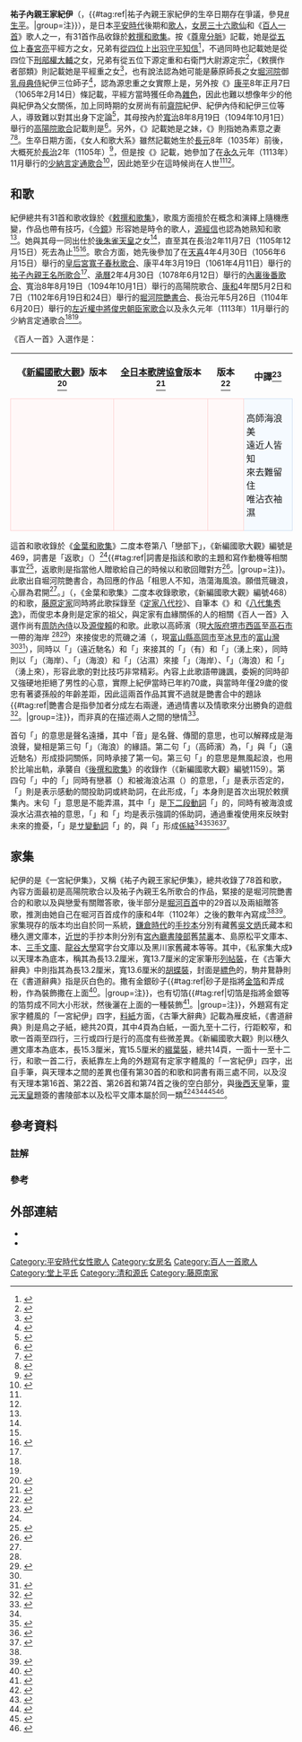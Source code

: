 {{noteTA
|G1=單位
}}
{{歌人
|名稱 = 祐子內親王家紀伊
|圖片名稱 = Hyakuninisshu_072.jpg
|圖片大小 = 250px
|圖片說明 = 祐子內親王家紀伊<br>《[[百人一首|百人一首]]》[[歌牌|歌牌]]
|稱號 = [[女房三十六歌仙|女房三十六歌仙]]<br>《百人一首》歌人<br>《[[時代不同歌合|時代不同歌合]]》歌人
|時代 = [[平安時代|平安時代]]
|出生日期 = [[長元|長元]]8年（1035年）前後
|逝世日期 = [[永久_(日本)|永久]]元年（1113年）11月之後
|假名 = ゆうしないしんのうけ の きい
|羅馬字 = Yūshi Naishinnō-ke no Kii
|本姓 = 
|家系 = 
|別名 = 一宮紀伊<br>中宮紀伊<br>紀伊君
|位階 = 
|官位 = 
|歌風 = 
|敕撰歌 = 31首
|初次收錄 = 《[[後拾遺和歌集|後拾遺和歌集]]》
|歌合 = [[皇后宮寬子春秋歌合|皇后宮寬子春秋歌合]]<br>[[祐子內親王名所歌合|祐子內親王名所歌合]]<br>[[內裏後番歌合|內裏後番歌合]]<br>[[高陽院歌合|高陽院歌合]]<br>[[堀河院艷書合|堀河院艷書合]]<br>[[左近權中將俊忠朝臣家歌合|左近權中將俊忠朝臣家歌合]]<br>[[少納言定通歌合|少納言定通歌合]]
|編著 =
|家集 = 《一宮紀伊集》
|父親 = 
|母親 = {{Link-ja|小弁}}
|夫 = 
|兄弟 = 
|姐妹 = 
|子 =
|女 =
|親戚 = 
}}
'''祐子內親王家紀伊'''（{{jpn|j=祐子内親王家紀伊 |hg=ゆうしないしんのうけ の きい |rm=Yūshi Naishinnō-ke no Kii |f=y}}，{{bd|1035年||1113年11月之後||catIdx=Yūshinaishinnōke no Kī}}{{#tag:ref|祐子內親王家紀伊的生卒日期存在爭議，參見[[#生平|#生平]]。|group=注}}），是日本[[平安時代|平安時代]]後期{{Link-ja|女房}}和[[歌人|歌人]]，[[女房三十六歌仙|女房三十六歌仙]]和《[[百人一首|百人一首]]》歌人之一，有31首作品收錄於[[敕撰和歌集|敕撰和歌集]]。按《[[尊卑分脈|尊卑分脈]]》記載，她是[[從五位|從五位]]上{{Link-ja|民部省|民部省|民部大輔}}[[春宮坊|春宮亮]]平經方之女，兄弟有[[從四位|從四位]]上[[出羽國|出羽]][[國司|守]][[平知信|平知信]]<ref>{{cite book |author={{Link-ja|洞院公定}} |editor={{Link-ja|今泉定助|今泉定助|今泉定介}} |chapter-url=https://dl.ndl.go.jp/view/jpegOutput?itemId=info%3Andljp%2Fpid%2F991593&contentNo=17&outputScale=1 |language=ja |script-title=ja:新編纂圖本朝尊卑分脈系譜雜類要集 |script-chapter=ja:平氏 |volume=16 |work=[[尊卑分脈|尊卑分脈]] |series=故實叢書 |date=1903 |publisher=[[吉川弘文館|吉川弘文館]] |id={{NCID|BN12488942}} |pages=65 |title= |access-date=2021-02-14 |archive-date=2021-12-17 |archive-url=https://web.archive.org/web/20211217021655/https://dl.ndl.go.jp/view/jpegOutput?itemId=info%3Andljp%2Fpid%2F991593&contentNo=17&outputScale=1 |dead-url=no }}</ref>，不過同時也記載她是從四位下[[刑部省|刑部權大輔]]{{Link-ja|源忠重}}之女，兄弟有從五位下{{Link-ja|衛門府|衛門府|左衛門大尉}}源定重和右衛門大尉源定宗<ref>{{cite book |author=洞院公定 |editor=今泉定介 |chapter-url=https://dl.ndl.go.jp/view/jpegOutput?itemId=info%3Andljp%2Fpid%2F991590&contentNo=26&outputScale=1 |language=ja |script-title=ja:新編纂圖本朝尊卑分脈系譜雜類要集 |script-chapter=ja:清和源氏（上） |volume=9 |work=尊卑分脈 |series=故實叢書 |date=1903 |publisher=吉川弘文館 |id={{NCID|BN12488942}} |pages=95 |title= |access-date=2021-02-14 |archive-date=2021-04-16 |archive-url=https://web.archive.org/web/20210416115418/https://dl.ndl.go.jp/view/jpegOutput?itemId=info%3Andljp%2Fpid%2F991590&contentNo=26&outputScale=1 |dead-url=no }}</ref>，《敕撰作者部類》則記載她是{{Link-ja|散位}}平經重之女<ref>{{cite book |editor=[[國學院大學|國學院]] |chapter-url=https://dl.ndl.go.jp/view/jpegOutput?itemId=info%3Andljp%2Fpid%2F992685&contentNo=113&outputScale=1 |language=ja |script-title=ja:校訂増補五十音引勅撰作者部類 |script-chapter=ja:祐子内親王家紀伊 |date=1902-05-20 |publisher=六合館 |id={{NCID|BN11561253}} |pages=217 |title= |access-date=2021-02-14 |archive-date=2021-04-16 |archive-url=https://web.archive.org/web/20210416115449/https://dl.ndl.go.jp/view/jpegOutput?itemId=info%3Andljp%2Fpid%2F992685&contentNo=113&outputScale=1 |dead-url=no }}</ref>，也有說法認為她可能是藤原師長之女[[堀河天皇|堀河院]]御[[乳母|乳母]][[典侍|典侍]]紀伊三位師子<ref name="和文">{{cite book|author={{Link-ja|有吉保}} |language=ja |script-title=ja:和歌文学辞典 |script-chapter=ja:祐子内親王家紀伊 |date=1982-05-25 |publisher={{Link-ja|櫻楓|おうふう|櫻楓社}} |id={{NCID|BN00369505}} |pages=663}}</ref>，{{Link-ja|萩谷朴}}認為源忠重之女實際上是{{Link-ja|祐子內親王家駿河|祐子内親王家駿河}}，另外按《{{Link-ja|水左記}}》[[康平_(日本)|康平]]8年正月7日（1065年2月14日）條記載，平經方當時獲任命為[[藏人_(官職)|雜色]]，因此也難以想像年少的他與紀伊為父女關係，加上同時期的女房尚有前[[齋院|齋院]]紀伊、紀伊內侍和紀伊三位等人，導致難以對其出身下定論<ref name="歌合4">{{cite book |editor={{Link-ja|萩谷朴}} |language=ja |script-title=ja:平安朝歌合大成 |volume=4 |edition=赤堤居私家版 |date=1960-07-30 |publisher=萩谷朴 |id={{NCID|BN0630814X}} |pages=1077、1100-1101、1160-1161}}</ref>，其母按{{Link-ja|類聚歌合|類聚歌合|二十卷本}}內於[[寬治|寬治]]8年8月19日（1094年10月1日）舉行的[[高陽院歌合|高陽院歌合]]記載則是{{Link-ja|小弁}}<ref name="歌合5">{{cite book |editor=萩谷朴 |language=ja |script-title=ja:平安朝歌合大成 |volume=5 |edition=赤堤居私家版 |date=1961-10-10 |publisher=萩谷朴 |id={{NCID|BN0630814X}} |pages=1322、1431、1554、1596}}</ref>。另外，《{{Link-ja|上覺|上覚|和歌色葉}}》記載她是{{Link-ja|素意}}之妹，《{{Link-ja|袋草紙}}》則指她為素意之妻<ref name="和歌">{{cite book|editor={{Link-ja|犬養廉}}、{{Link-ja|井上宗雄}}、{{Link-ja|大久保正}}、小野寬、{{Link-ja|田中裕}}、{{Link-ja|橋本不美男}}、{{Link-ja|藤平春男}} |author={{Link-ja|後藤祥子}} |language=ja |script-title=ja:和歌大辞典 |script-chapter=ja:紀伊 |date=1986-03-20 |publisher={{Link-ja|明治書院}} |isbn=4-625-40029-5 |pages=211}}</ref><ref name="岩波6">{{cite book|author=古屋孝子 |language=ja |script-title=ja:日本古典文学大辞典 |script-chapter=ja:祐子内親王家紀伊 |volume=6 |date=1985-02-20 |publisher=[[岩波書店|岩波書店]] |isbn=978-4-000-80066-2 |pages=113}}</ref>。生卒日期方面，《女人和歌大系》雖然記載她生於[[長元|長元]]8年（1035年）前後，大概死於[[長治_(日本)|長治]]2年（1105年）<ref name="女人">{{cite book|editor={{Link-ja|長澤美津|長沢美津}} |language=ja |script-title=ja:女人和歌大系 歌謡期・万葉集期・勅撰集期 |script-chapter=ja:作者略伝（勅撰集期）|volume=1 |date=1962-11-10 |publisher=風間書房 |isbn=4-759-90195-7 |pages=541}}</ref>，但是按《{{Link-ja|夫木和歌抄}}》記載，她參加了在[[永久_(日本)|永久]]元年（1113年）11月舉行的[[少納言定通歌合|少納言定通歌合]]<ref name="歌合6">{{cite book |editor=萩谷朴 |language=ja |script-title=ja:平安朝歌合大成 |volume=6 |edition=赤堤居私家版 |date=1962-08-30 |publisher=萩谷朴 |id={{NCID|BN0630814X}} |pages=1667}}</ref>，因此她至少在這時候尚在人世<ref name="和歌"/><ref name="岩波6"/>。

== 和歌 ==
{{gallery2
| align        = center
|File:Ogura nazorae hyakunin isshu (Ogura Imitation of the Hundred Poets) (BM 2008,3037.09901 71).jpg|{{center|《小倉擬百人一首》<br>祐子內親王家紀伊 {{Link-ja|本朝廿四孝|本朝廿四孝|八重垣姬}}<br>[[歌川廣重|歌川廣重]]的[[浮世繪|浮世繪]]}}
|File:No 72 Yushi-naishin-o Kii (BM 1906,1220,0.1234).jpg|{{center|《百人一首內 祐子內親王家紀伊》<br>[[歌川國芳|歌川國芳]]的浮世繪}}
}}
紀伊總共有31首和歌收錄於《[[敕撰和歌集|敕撰和歌集]]》，歌風方面擅於在概念和演繹上隨機應變，作品也帶有技巧，《[[今鏡|今鏡]]》形容她是時令的歌人，[[源經信|源經信]]也認為她熟知和歌<ref name="岩波6"/>。她與其母一同出仕於[[後朱雀天皇|後朱雀天皇]]之女{{Link-ja|祐子內親王 (後朱雀天皇之女)|祐子内親王 (後朱雀天皇皇女)|祐子內親王}}<ref name="和文"/>，直至其在長治2年11月7日（1105年12月15日）死去為止<ref name="岩波6"/><ref>{{Kotobank|祐子内親王|link=yes}}</ref>。歌合方面，她先後參加了在[[天喜|天喜]]4年4月30日（1056年6月15日）舉行的[[皇后宮寬子春秋歌合|皇后宮寬子春秋歌合]]、康平4年3月19日（1061年4月11日）舉行的[[祐子內親王名所歌合|祐子內親王名所歌合]]<ref name="歌合4"/>、[[承曆|承曆]]2年4月30日（1078年6月12日）舉行的[[內裏後番歌合|內裏後番歌合]]、寬治8年8月19日（1094年10月1日）舉行的高陽院歌合、[[康和_(日本)|康和]]4年閏5月2日和7日（1102年6月19日和24日）舉行的[[堀河院艷書合|堀河院艷書合]]、長治元年5月26日（1104年6月20日）舉行的[[左近權中將俊忠朝臣家歌合|左近權中將俊忠朝臣家歌合]]以及永久元年（1113年）11月舉行的少納言定通歌合<ref name="歌合5"/><ref name="歌合6"/>。

《百人一首》入選作是：
{| align=center cellspacing=5
! 《[[國歌大觀|新編國歌大觀]]》版本<ref name="國歌1">{{cite book|language=ja |script-title=ja:新編国歌大観 |script-chapter=ja:勅撰集編 |work=[[國歌大觀|新編國歌大觀]] |volume=1 |date=1983-02-08 |publisher=角川書店 |isbn=4-040-20112-4 |pages=151}}</ref>
! [[全日本歌牌協會|全日本歌牌協會]]版本<ref>{{cite web |url=https://www.karuta.or.jp/kitei/20200425-dokushu-text.pdf |language=ja |script-title=ja:競技かるた読手テキスト（抜粋） |publisher=[[全日本歌牌協會|全日本歌牌協會]] |accessdate=2021-02-16 |archive-date=2021-02-05 |archive-url=https://web.archive.org/web/20210205175345/https://www.karuta.or.jp/kitei/20200425-dokushu-text.pdf |dead-url=no }}</ref>
! {{Link-ja|嵯峨嵐山文華館}}版本<ref>{{cite web |url=http://www.samac.jp/search/poems_detail.php?id=72 |language=ja |script-title=ja:小倉百人一首の全首を見る |publisher={{Link-ja|嵯峨嵐山文華館}} |accessdate=2021-02-16 |archive-date=2021-04-16 |archive-url=https://web.archive.org/web/20210416115434/http://www.samac.jp/search/poems_detail.php?id=72 |dead-url=no }}</ref>
! 中譯<ref name="中譯">{{cite book|author=劉德潤 |language=zh-cn |title=小仓百人一首：日本古典和歌赏析 |orig-year=2007-06 |date=2019-12 |publisher=[[外語教學與研究出版社|外語教學與研究出版社]] |isbn=978-7-5600-6675-2 |pages=224-225}}</ref>
|-
| style="border:1px solid #FFD1D1; background-color:#FFF8F8; padding:5px"|{{lang|ja|おとにきく<br>たかしのうらの<br>あだなみは<br>かけじや袖の<br>ぬれもこそすれ}}
| style="border:1px solid #FFD1D1; background-color:#FFF8F8; padding:5px"|{{lang|ja|音にきく<br>たかしの浜の<br>あだ波は<br>かけじや袖の<br>ぬれもこそすれ}}
| style="border:1px solid #FFD1D1; background-color:#FFF8F8; padding:5px"|{{lang|ja|音にきく<br>たかしの浜の<br>あだ波は<br>かけじや袖の<br>ぬれもこそすれ}}
| style="border:1px solid #CEDFF2; background-color:#F5FAFF; padding:5px"|高師海浪美<br>遠近人皆知<br>來去難留住<br>唯沾衣袖濕
|}
這首和歌收錄於《[[金葉和歌集|金葉和歌集]]》二度本卷第八「戀部下」，《新編國歌大觀》編號是469，詞書是「返歌」（{{lang|ja|返し}}）<ref name="國歌1"/>{{#tag:ref|詞書是指該和歌的主題和寫作動機等相關事宜<ref>{{Kotobank|詞書}}</ref>，返歌則是指當他人贈歌給自己的時候以和歌回贈對方<ref>{{Kotobank|返歌}}</ref>。|group=注}}。此歌出自堀河院艷書合，為回應{{Link-ja|藤原俊忠}}的作品「相思人不知，浩蕩海風浪。願借荒磯浪，心扉為君開<ref name="中譯"/>。」（{{lang|ja|人しれぬ おもひありその うらかぜに なみのよるこそ いはまほしけれ}}，《金葉和歌集》二度本收錄歌歌，《新編國歌大觀》編號468）的和歌，[[藤原定家|藤原定家]]同時將此歌採錄至《[[定家八代抄|定家八代抄]]》、自筆本《{{Link-ja|近代秀歌}}》和《[[八代集秀逸|八代集秀逸]]》，而俊忠本身則是定家的祖父，與定家有血緣關係的人的相關《百人一首》入選作尚有[[周防內侍|周防內侍]]以及[[源俊賴|源俊賴]]的和歌。此歌以高師濱（現[[大阪府|大阪府]][[堺市|堺市]][[西區_(堺市)|西區]]{{Link-ja|濱寺町|浜寺町|濱寺}}至[[高石市|高石市]]一帶的海岸
<ref name="講談"/><ref name="歌枕">{{cite book|author={{Link-ja|片桐洋一}} |language=ja |script-title=ja:歌枕歌ことば辞典 増訂版 |script-chapter=ja:高師浜・荒磯海 |orig-year=1999-06-20 |date=2001-09-01 |publisher={{Link-ja|笠間書院}} |isbn=4-305-70186-3 |pages=40-41、246-247}}</ref>）來接俊忠的荒磯之浦（{{lang|ja|ありそのうら}}，現[[富山縣|富山縣]][[高岡市|高岡市]]{{Link-ja|伏木町|伏木町|伏木}}至[[冰見市|冰見市]]的[[富山灣|富山灣]]<ref name="歌枕"/><ref>{{Kotobank|有磯海}}</ref>），同時以{{Link-ja|掛詞}}「{{lang|ja|高し}}」（遠近馳名）和「{{lang|ja|かけ}}」來接其的「{{lang|ja|あり}}」（有）和「{{lang|ja|よる}}」（湧上來），同時{{Link-ja|緣語|縁語}}則以「{{lang|ja|浜}}」（海岸）、「{{lang|ja|波}}」（海浪）和「{{lang|ja|濡れ}}」（沾濕）來接「{{lang|ja|浦}}」（海岸）、「{{lang|ja|浪}}」（海浪）和「{{lang|ja|寄る}}」（湧上來），{{Link-ja|吉海直人}}形容此歌的對比技巧非常精彩。內容上此歌語帶譏諷，委婉的同時卻又強硬地拒絕了男性的心意，實際上紀伊當時已年約70歲，與當時年僅29歲的俊忠有著婆孫般的年齡差距，因此這兩首作品其實不過就是艷書合中的題詠{{#tag:ref|艷書合是指參加者分成左右兩邊，通過情書以及情歌來分出勝負的遊戲<ref>{{Kotobank|艶書合せ}}</ref>。|group=注}}，而非真的在描述兩人之間的戀情<ref name="吉海">{{cite book|author={{Link-ja|吉海直人}} |language=ja |script-title=ja:百人一首で読み解く平安時代 |series=角川選書 |volume=516 |date=2012-11-25 |publisher=[[角川學藝出版|角川學藝出版]] |isbn=978-4-04-703516-4 |pages=204-205}}</ref>。

{{gallery2
| align        = center
|File:小倉百人一首 72 祐子内親王家紀伊.jpg|{{center|《小倉百人一首》<br>祐子內親王家紀伊<br>[[菱川師宣|菱川師宣]][[繪本|繪本]]}}
|File:鳥文斎栄之の女房三十六歌仙絵 一宮紀伊.png|{{center|[[女房三十六歌仙|女房三十六歌仙]]畫<br>[[鳥文齋榮之|鳥文齋榮之]]畫作}}
}}
首句「{{lang|ja|音にきく}}」的意思是聲名遠播，其中「音」是名聲、傳聞的意思，也可以解釋成是海浪聲，變相是第三句「{{lang|ja|波}}」（海浪）的緣語。第二句「{{lang|ja|たかしの浜の}}」（高師濱）為{{Link-ja|歌枕}}，「{{lang|ja|たかし}}」與「{{lang|ja|高し}}」（遠近馳名）形成掛詞關係，同時承接了第一句。第三句「{{lang|ja|あだ波は}}」的意思是無風起浪，也用於比喻出軌，承襲自《[[後撰和歌集|後撰和歌集]]》的收錄作（《新編國歌大觀》編號1159）。第四句「{{lang|ja|かけじや袖の}}」中的「{{lang|ja|かけ}}」同時有戀慕（{{lang|ja|思いをかける}}）和被海浪沾濕（{{lang|ja|波をかける}}）的意思，「{{lang|ja|[[じ|じ]]}}」是表示否定的{{Link-ja|助動詞 (日語)|助動詞 (国文法)|助動詞}}，「{{lang|ja|[[や|や]]}}」則是表示感動的間投助詞或終助詞，在此形成{{Link-ja|句切|句切れ}}，「{{lang|ja|かけじや}}」本身則是首次出現於敕撰集內。末句「{{lang|ja|ぬれもこそすれ}}」意思是不能弄濕，其中「{{lang|ja|ぬれ}}」是[[下二段活用|下二段動詞]]「{{lang|ja|濡る}}」的{{Link-ja|連用形}}，同時有被海浪或淚水沾濕衣袖的意思，「{{lang|ja|[[も|も]]}}」和「{{lang|ja|こそ}}」均是表示強調的係助詞，通過重複使用來反映對未來的擔憂，「{{lang|ja|すれ}}」是[[サ行變格活用|サ變動詞]]「{{lang|ja|[[す|す]]}}」的{{Link-ja|已然形}}，與「{{lang|ja|こそ}}」形成[[係結|係結]]<ref name="吉海"/><ref name="講談">{{cite book|editor=有吉保 |language=ja |script-title=ja:百人一首 |series={{Link-ja|講談社學術文庫|講談社学術文庫}} |volume=614 |orig-year=1973-11-10 |date=1986-02-05 |publisher=[[講談社|講談社]] |isbn=4-061-58614-9 |pages=300-301}}</ref><ref>{{cite book|author={{Link-ja|鈴木日出男}} |language=ja |script-title=ja:百人一首 |series={{Link-ja|筑摩文庫|ちくま文庫|-{筑}-摩文庫}} |volume={{lang|ja|に-1-1}} |date=1990-12-15 |publisher=[[筑摩書房|-{筑}-摩書房]] |isbn=4-480-02510-3 |pages=154-155}}</ref><ref>{{cite book|author=[[小町谷照彥|小町谷照彥]] |language=ja |script-title=ja:標準 小倉百人一首 : わかりやすい解説・文法詳説・設問付 |orig-year=1994-09-20 |date=2013 |publisher={{Link-ja|文英堂}} |isbn=4-578-00364-7 |pages=80}}</ref>。

== 家集 ==
紀伊的{{Link-ja|家集}}是《一宮紀伊集》，又稱《祐子內親王家紀伊集》，總共收錄了78首和歌，內容方面最初是高陽院歌合以及祐子內親王名所歌合的作品，緊接的是堀河院艷書合的和歌以及與戀愛有關贈答歌，後半部分是[[堀河百首|堀河百首]]中的29首以及兩組贈答歌，推測由她自己在堀河百首成作的康和4年（1102年）之後的數年內寫成<ref name="岩波6"/><ref name="和辭">{{cite book|editor=《和歌文学大辭典》編集委員會 |author=高野瀨惠子 |language=ja |script-title=ja:和歌文学大辞典 |script-chapter=ja:祐子内親王家紀伊集 |edition={{lang|ja|日本文学Web図書館}} |date=2014-12 |publisher=古典圖書館 |isbn=978-490-447001-5}}</ref>。家集現存的版本均出自於同一系統，[[鎌倉時代|鎌倉時代]]的[[手抄本|手抄本]]分別有{{Link-ja|天理大學附屬天理圖書館|天理大学附属天理図書館}}藏舊[[吳文炳|吳文炳]]氏藏本和穗久邇文庫本，[[近世|近世]]的手抄本則分別有[[宮內廳書陵部|宮內廳書陵部]]舊[[皇居|禁裏]]本、島原松平文庫本、{{Link-ja|神宮文庫}}本、[[賀茂別雷神社|三手文庫]]、[[龍谷大學|龍谷大學]]寫字台文庫以及{{Link-ja|聖母清心女子大學|ノートルダム清心女子大学}}黑川家舊藏本等等。其中，《私家集大成》以天理本為底本，{{Link-ja|後藤祥子}}稱其為長13.2厘米，寬13.7厘米的定家筆{{Link-ja|枡}}形[[和裝本|列帖裝]]，{{Link-ja|春名好重}}在《古筆大辭典》中則指其為長13.2厘米，寬13.6厘米的[[粘葉裝|胡蝶裝]]，封面是[[縹色|縹色]]的{{Link-ja|雁皮紙}}，駒井鵞静則在《書道辭典》指是灰白色的{{Link-ja|鳥之子紙|鳥の子紙}}。撒有金銀砂子{{#tag:ref|砂子是指將[[金箔|金箔]]和{{Link-ja|銀箔}}弄成粉，作為裝飾撒在上面<ref>{{Kotobank|砂子}}</ref>。|group=注}}，也有切箔{{#tag:ref|切箔是指將金銀等的箔剪成不同大小形狀，然後灑在上面的一種裝飾<ref>{{Kotobank|切箔}}</ref>。|group=注}}，外題寫有定家字體風的「一宮紀伊」四字，[[和紙|料紙]]方面，《古筆大辭典》記載為雁皮紙，《書道辭典》則是鳥之子紙，總共20頁，其中4頁為白紙，一面九至十二行，行距較窄，和歌一首兩至四行，三行或四行是行的高度有些微差異。《新編國歌大觀》則以穗久邇文庫本為底本，長15.3厘米，寬15.5厘米的[[和裝本|綴葉裝]]，總共14頁，一面十一至十二行，和歌一首二行，表紙靠左上角的外題寫有定家字體風的「一宮紀伊」四字，出自{{Link-ja|藤原為家}}手筆，與天理本之間的差異也僅有第30首的和歌和詞書有兩三處不同，以及沒有天理本第16首、第22首、第26首和第74首之後的空白部分，與[[後西天皇|後西天皇]]筆，[[靈元天皇|靈元天皇]]題簽的書陵部本以及松平文庫本屬於同一類<ref>{{cite book|author=後藤祥子 |language=ja |script-title=ja:私家集大成 |script-chapter=ja:中古Ⅱ |volume=2 |orig-year=1975-05-25 |date=1984-01-10 |publisher=明治書院 |id={{NCID|BN01771828}} |pages=820}}</ref><ref name="國歌3">{{cite book|author=後藤祥子 |language=ja |script-title=ja:新編国歌大観 |script-chapter=ja:私家集編Ⅰ |work=新編國歌大觀 |volume=3 |date=1985-05-16 |publisher=角川書店 |isbn=4-040-20132-9 |pages=903}}</ref><ref name="古筆">{{cite book|author={{Link-ja|春名好重}} |language=ja |script-title=ja:古筆大辞典 |script-chapter=ja:一宮紀伊集 |date=1979-11-10 |publisher={{Link-ja|淡交社}} |isbn=978-447-300611-0 |pages=68}}</ref><ref name="書道">{{cite book|editor=飯島春敬 |author=駒井鵞静 |language=ja |script-title=ja:書道辞典 普及版 |script-chapter=ja:一宮紀伊集 |date=1995-03-30 |publisher={{Link-ja|東京堂出版}} |isbn=4-490-10383-2 |pages=694}}</ref><ref>{{cite book|author=岸本理惠 |chapter-url=https://kansai-u.repo.nii.ac.jp/?action=repository_uri&item_id=5058&file_id=19&file_no=1 |language=ja |script-title=ja:國文學 |script-chapter=ja:藤原為家の私家集書写 : 素紙・枡形本を中心に |volume=103 |date=2019-03-01 |publisher=[[關西大學|關西大學]]國文學會 |id={{NAID|120006602807}} |pages=67}}</ref>。

== 參考資料 ==
=== 註解 ===
{{Commons category|Yūshi Naishinnō-ke no Kii}}
{{Reflist|group="注"}}
=== 參考 ===
{{reflist|30em}}

== 外部連結 ==
* {{日本古典籍綜合目錄數據庫|523171|祐子内親王家紀伊集|link=yes}}
* {{國際日本文化研究中心和歌數據庫|125|祐子内親王家紀伊集|link=yes}}

{{百人一首}}
{{女房三十六歌仙}}
{{時代不同歌合}}

{{DEFAULTSORT:Yūshi Naishinnō-ke no Kii}}
[[Category:平安時代女性歌人|Category:平安時代女性歌人]]
[[Category:女房名|Category:女房名]]
[[Category:百人一首歌人|Category:百人一首歌人]]
[[Category:堂上平氏|Category:堂上平氏]]
[[Category:清和源氏|Category:清和源氏]]
[[Category:藤原南家|Category:藤原南家]]
{{Good article}}